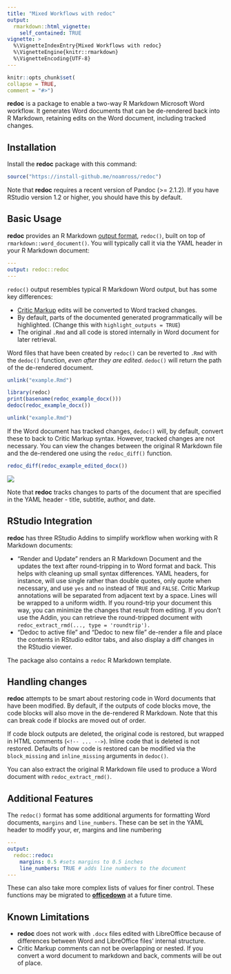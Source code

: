 ```yaml
---
title: "Mixed Workflows with redoc"
output: 
  rmarkdown::html_vignette:
    self_contained: TRUE
vignette: >
  %\VignetteIndexEntry{Mixed Workflows with redoc}
  %\VignetteEngine{knitr::rmarkdown}
  %\VignetteEncoding{UTF-8}
---
```

  
```r
knitr::opts_chunk$set(
collapse = TRUE,
comment = "#>")
```

**redoc** is a package to enable a two-way R Markdown Microsoft
Word workflow.  It generates Word documents that can be de-rendered back into
R Markdown, retaining edits on the Word document, including tracked changes.

## Installation

Install the **redoc** package with this command:

```r
source("https://install-github.me/noamross/redoc")
```

Note that **redoc** requires a recent version of Pandoc (>= 2.1.2). If you
have RStudio version 1.2 or higher, you should have this by default.

## Basic Usage

**redoc** provides an R Markdown [output
format](https://bookdown.org/yihui/rmarkdown/output-formats.html), 
`redoc()`, built on top of `rmarkdown::word_document()`. You will
typically call it via the YAML header in your R Markdown document:


```yaml
---
output: redoc::redoc
---
```

`redoc()` output resembles typical R Markdown Word output, but has some key
differences:

-  [Critic Markup](http://criticmarkup.com/spec.php#thebasicsyntax) edits will be
converted to Word tracked changes.
-  By default, parts of the documented generated programmatically will be
highlighted. (Change this with `highlight_outputs = TRUE`)
-  The original `.Rmd` and all code is stored internally in Word document for
later retrieval.

Word files that have been created by `redoc()` can be reverted to
`.Rmd` with the `dedoc()` function, _even after they are edited_. `dedoc()`
will return the path of the de-rendered document.

```r
unlink("example.Rmd")
```
```r
library(redoc)
print(basename(redoc_example_docx()))
dedoc(redoc_example_docx())
```

```r
unlink("example.Rmd")
```

If the Word document has tracked changes, `dedoc()` will, by default, convert
these to back to Critic Markup syntax.  However, tracked changes are not
necessary.  You can view the changes between the original R Markdown file and
the de-rendered one using the `redoc_diff()` function.

```r
redoc_diff(redoc_example_edited_docx())
```

![](figures/readme-diff.png)


Note that **redoc** tracks changes to parts of the document that are specified
in the YAML header - title, subtitle, author, and date.

## RStudio Integration

**redoc** has three RStudio Addins to simplify workflow when working with
R Markdown documents:

-   "Render and Update" renders an R Markdown Document and the updates the text
after round-tripping in to Word format and back.  This helps with cleaning
up small syntax differences. YAML headers, for instance, will use single rather 
than double quotes, only
quote when necessary,  and use `yes` and `no` instead of `TRUE` and `FALSE`.
Critic Markup annotations will be separated from adjacent text by a space.
Lines will be wrapped to a uniform width. If you round-trip your document this way,
you can minimize the changes that result from editing.  If you don't use the
Addin, you can retrieve the round-tripped document with `redoc_extract_rmd(..., type = 'roundtrip').`
-   "Dedoc to active file" and "Dedoc to new file" de-render a file and place
the contents in RStudio editor tabs, and also display a diff changes in
the RStudio viewer.

The package also contains a `redoc` R Markdown template.

## Handling changes

**redoc** attempts to be smart about restoring code in Word documents that have
been modified.  By default, if the outputs of code blocks move, the code
blocks will also move in the de-rendered R Markdown. Note that this can break
code if blocks are moved out of order. 

If code block outputs are deleted, the original code is restored, but wrapped in
HTML comments (`<!-- ... -->`). Inline code that is deleted is not restored.
Defaults of how code is restored can be modified via the `block_missing` and 
`inline_missing` arguments in `dedoc()`.

You can also extract the original R Markdown file used to produce a Word document
with `redoc_extract_rmd()`.

## Additional Features

The `redoc()` format has some additional arguments for formatting Word 
documents, `margins` and `line_numbers`.  These can be set in the YAML header
to modify your, er, margins and line numbering

```yaml
---
output:
  redoc::redoc:
    margins: 0.5 #sets margins to 0.5 inches
    line_numbers: TRUE # adds line numbers to the document
---
```

These can also take more complex lists of values for finer control.  These
functions may be migrated to
[**officedown**](https://github.com/davidgohel/officedown) at a future time.

## Known Limitations

- **redoc** does not work with `.docx` files edited with LibreOffice because of
differences between Word and LibreOffice files' internal structure.
-  Critic Markup comments can not be overlapping or nested.  If you convert
   a word document to markdown and back, comments will be out of place.


